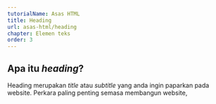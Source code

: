 ```yaml
---
tutorialName: Asas HTML
title: Heading
url: asas-html/heading
chapter: Elemen teks
order: 3
---
```


## Apa itu _heading_?

Heading merupakan _title_ atau _subtitle_ yang anda ingin paparkan pada website. Perkara paling penting semasa membangun website, 